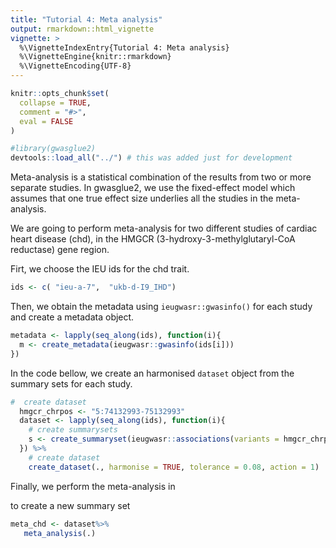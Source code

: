 ```yaml
---
title: "Tutorial 4: Meta analysis"
output: rmarkdown::html_vignette
vignette: >
  %\VignetteIndexEntry{Tutorial 4: Meta analysis}
  %\VignetteEngine{knitr::rmarkdown}
  %\VignetteEncoding{UTF-8}
---
```


```r
knitr::opts_chunk$set(
  collapse = TRUE,
  comment = "#>",
  eval = FALSE
)
```


```r
#library(gwasglue2)
devtools::load_all("../") # this was added just for development

```

Meta-analysis is a statistical combination of the results from two or more separate studies. In gwasglue2, we use the fixed-effect model which assumes that one true effect size underlies all the studies in the meta-analysis.

We are going to perform meta-analysis for two different studies of cardiac heart disease (chd), in the HMGCR (3-hydroxy-3-methylglutaryl-CoA reductase) gene region.

Firt, we choose the IEU ids for the chd trait.

```r
ids <- c( "ieu-a-7",  "ukb-d-I9_IHD")
```
Then, we obtain the metadata using `ieugwasr::gwasinfo()` for each study and create a metadata object.

```r
metadata <- lapply(seq_along(ids), function(i){
  m <- create_metadata(ieugwasr::gwasinfo(ids[i])) 
})
```

In the <dataset> code bellow, we create an harmonised `dataset` object from the summary sets for each study.

```r
#  create dataset 
  hmgcr_chrpos <- "5:74132993-75132993"
  dataset <- lapply(seq_along(ids), function(i){
    # create summarysets
    s <- create_summaryset(ieugwasr::associations(variants = hmgcr_chrpos, id =ids[i]), metadata=metadata[[i]])
  }) %>%
    # create dataset
    create_dataset(., harmonise = TRUE, tolerance = 0.08, action = 1)
```

Finally, we perform the meta-analysis in <meta> to create a new summary set
 
 ```r
 meta_chd <- dataset%>%
    meta_analysis(.)
 ```

 